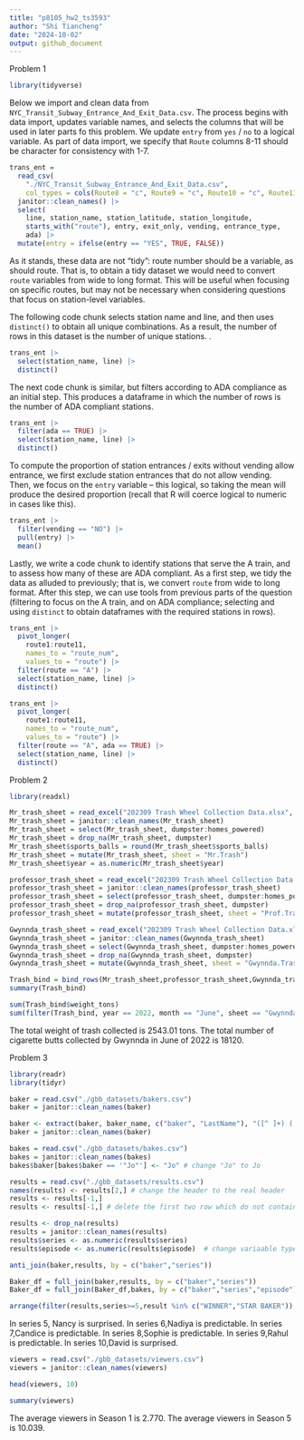 ```yaml
---
title: "p8105_hw2_ts3593"
author: "Shi Tiancheng"
date: "2024-10-02"
output: github_document
---
```


Problem 1
```r
library(tidyverse)
```

Below we import and clean data from `NYC_Transit_Subway_Entrance_And_Exit_Data.csv`. The process begins with data import, updates variable names, and selects the columns that will be used in later parts fo this problem. We update `entry` from `yes` / `no` to a logical variable. As part of data import, we specify that `Route` columns 8-11 should be character for consistency with 1-7.

```r
trans_ent = 
  read_csv(
    "./NYC_Transit_Subway_Entrance_And_Exit_Data.csv",
    col_types = cols(Route8 = "c", Route9 = "c", Route10 = "c", Route11 = "c")) |> 
  janitor::clean_names() |> 
  select(
    line, station_name, station_latitude, station_longitude, 
    starts_with("route"), entry, exit_only, vending, entrance_type, 
    ada) |> 
  mutate(entry = ifelse(entry == "YES", TRUE, FALSE))
```

As it stands, these data are not "tidy": route number should be a variable, as should route. That is, to obtain a tidy dataset we would need to convert `route` variables from wide to long format. This will be useful when focusing on specific routes, but may not be necessary when considering questions that focus on station-level variables. 

The following code chunk selects station name and line, and then uses `distinct()` to obtain all unique combinations. As a result, the number of rows in this dataset is the number of unique stations. .

```r
trans_ent |> 
  select(station_name, line) |> 
  distinct()
```

The next code chunk is similar, but filters according to ADA compliance as an initial step. This produces a dataframe in which the number of rows is the number of ADA compliant stations. 

```r
trans_ent |> 
  filter(ada == TRUE) |> 
  select(station_name, line) |> 
  distinct()
```

To compute the proportion of station entrances / exits without vending allow entrance, we first exclude station entrances that do not allow vending. Then, we focus on the `entry` variable -- this logical, so taking the mean will produce the desired proportion (recall that R will coerce logical to numeric in cases like this).

```r
trans_ent |> 
  filter(vending == "NO") |> 
  pull(entry) |> 
  mean()
```

Lastly, we write a code chunk to identify stations that serve the A train, and to assess how many of these are ADA compliant. As a first step, we tidy the data as alluded to previously; that is, we convert `route` from wide to long format. After this step, we can use tools from previous parts of the question (filtering to focus on the A train, and on ADA compliance; selecting and using `distinct` to obtain dataframes with the required stations in rows).

```r
trans_ent |> 
  pivot_longer(
    route1:route11,
    names_to = "route_num",
    values_to = "route") |> 
  filter(route == "A") |> 
  select(station_name, line) |> 
  distinct()

trans_ent |> 
  pivot_longer(
    route1:route11,
    names_to = "route_num",
    values_to = "route") |> 
  filter(route == "A", ada == TRUE) |> 
  select(station_name, line) |> 
  distinct()
```

Problem 2
```r
library(readxl)
```

```r
Mr_trash_sheet = read_excel("202309 Trash Wheel Collection Data.xlsx", sheet = "Mr. Trash Wheel")
Mr_trash_sheet = janitor::clean_names(Mr_trash_sheet)
Mr_trash_sheet = select(Mr_trash_sheet, dumpster:homes_powered)
Mr_trash_sheet = drop_na(Mr_trash_sheet, dumpster)
Mr_trash_sheet$sports_balls = round(Mr_trash_sheet$sports_balls)
Mr_trash_sheet = mutate(Mr_trash_sheet, sheet = "Mr.Trash")
Mr_trash_sheet$year = as.numeric(Mr_trash_sheet$year)
```

```r
professor_trash_sheet = read_excel("202309 Trash Wheel Collection Data.xlsx", sheet = "Professor Trash Wheel")
professor_trash_sheet = janitor::clean_names(professor_trash_sheet)
professor_trash_sheet = select(professor_trash_sheet, dumpster:homes_powered)
professor_trash_sheet = drop_na(professor_trash_sheet, dumpster)
professor_trash_sheet = mutate(professor_trash_sheet, sheet = "Prof.Trash")
```

```r
Gwynnda_trash_sheet = read_excel("202309 Trash Wheel Collection Data.xlsx", sheet = "Gwynnda Trash Wheel")
Gwynnda_trash_sheet = janitor::clean_names(Gwynnda_trash_sheet)
Gwynnda_trash_sheet = select(Gwynnda_trash_sheet, dumpster:homes_powered)
Gwynnda_trash_sheet = drop_na(Gwynnda_trash_sheet, dumpster)
Gwynnda_trash_sheet = mutate(Gwynnda_trash_sheet, sheet = "Gwynnda.Trash")
```

```r
Trash_bind = bind_rows(Mr_trash_sheet,professor_trash_sheet,Gwynnda_trash_sheet)
summary(Trash_bind)
```

```r
sum(Trash_bind$weight_tons)
sum(filter(Trash_bind, year == 2022, month == "June", sheet == "Gwynnda.Trash")$cigarette_butts)
```
The total weight of trash collected is 2543.01 tons.
The total number of cigarette butts collected by Gwynnda in June of 2022 is 18120.


Problem 3
```r
library(readr)
library(tidyr)
```

```r
baker = read.csv("./gbb_datasets/bakers.csv")
baker = janitor::clean_names(baker)
```

```r
baker <- extract(baker, baker_name, c("baker", "LastName"), "([^ ]+) (.*)") #make whole name to last name and first name
baker = janitor::clean_names(baker)
```

```r
bakes = read.csv("./gbb_datasets/bakes.csv")
bakes = janitor::clean_names(bakes)
bakes$baker[bakes$baker == '"Jo"'] <- "Jo" # change "Jo" to Jo
```

```r
results = read.csv("./gbb_datasets/results.csv")
names(results) <- results[2,] # change the header to the real header
results <- results[-1,]
results <- results[-1,] # delete the first two row which do not contain data
```

```r
results <- drop_na(results)
results = janitor::clean_names(results)
results$series <- as.numeric(results$series)
results$episode <- as.numeric(results$episode)  # change variaable type for series and episode
```

```r
anti_join(baker,results, by = c("baker","series"))
```

```r
Baker_df = full_join(baker,results, by = c("baker","series"))
Baker_df = full_join(Baker_df,bakes, by = c("baker","series","episode")) # join all the dataset together
```

```r
arrange(filter(results,series>=5,result %in% c("WINNER","STAR BAKER")),series, episode)
```
In series 5, Nancy is surprised.
In series 6,Nadiya is predictable.
In series 7,Candice is predictable.
In series 8,Sophie is predictable.
In series 9,Rahul is predictable.
In series 10,David is surprised.

```r
viewers = read.csv("./gbb_datasets/viewers.csv")
viewers = janitor::clean_names(viewers)
```

```r
head(viewers, 10)
```

```r
summary(viewers)
```
The average viewers in Season 1 is 2.770.
The average viewers in Season 5 is 10.039.

